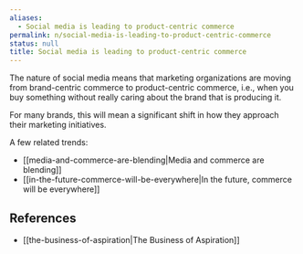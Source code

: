 ```yaml
---
aliases:
  - Social media is leading to product-centric commerce
permalink: n/social-media-is-leading-to-product-centric-commerce
status: null
title: Social media is leading to product-centric commerce
---
```

The nature of social media means that marketing organizations are moving from brand-centric commerce to product-centric commerce, i.e., when you buy something without really caring about the brand that is producing it.

For many brands, this will mean a significant shift in how they approach their marketing initiatives.

A few related trends:

- [[media-and-commerce-are-blending|Media and commerce are blending]]
- [[in-the-future-commerce-will-be-everywhere|In the future, commerce will be everywhere]]

## References

- [[the-business-of-aspiration|The Business of Aspiration]]
